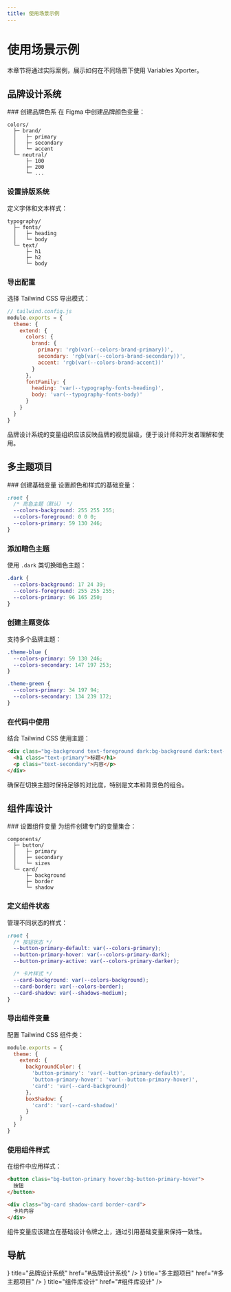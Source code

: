 ```yaml
---
title: 使用场景示例
---
```



# 使用场景示例

本章节将通过实际案例，展示如何在不同场景下使用 Variables Xporter。

## 品牌设计系统

<Steps>
### 创建品牌色系
在 Figma 中创建品牌颜色变量：

```
colors/
  ├─ brand/
  │   ├─ primary
  │   ├─ secondary
  │   └─ accent
  └─ neutral/
      ├─ 100
      ├─ 200
      └─ ...
```

### 设置排版系统
定义字体和文本样式：

```
typography/
  ├─ fonts/
  │   ├─ heading
  │   └─ body
  └─ text/
      ├─ h1
      ├─ h2
      └─ body
```

### 导出配置
选择 Tailwind CSS 导出模式：

```js
// tailwind.config.js
module.exports = {
  theme: {
    extend: {
      colors: {
        brand: {
          primary: 'rgb(var(--colors-brand-primary))',
          secondary: 'rgb(var(--colors-brand-secondary))',
          accent: 'rgb(var(--colors-brand-accent))'
        }
      },
      fontFamily: {
        heading: 'var(--typography-fonts-heading)',
        body: 'var(--typography-fonts-body)'
      }
    }
  }
}
```
</Steps>

<Callout type="info">
  品牌设计系统的变量组织应该反映品牌的视觉层级，便于设计师和开发者理解和使用。
</Callout>

## 多主题项目

<Steps>
### 创建基础变量
设置颜色和样式的基础变量：

```css
:root {
  /* 亮色主题（默认） */
  --colors-background: 255 255 255;
  --colors-foreground: 0 0 0;
  --colors-primary: 59 130 246;
}
```

### 添加暗色主题
使用 `.dark` 类切换暗色主题：

```css
.dark {
  --colors-background: 17 24 39;
  --colors-foreground: 255 255 255;
  --colors-primary: 96 165 250;
}
```

### 创建主题变体
支持多个品牌主题：

```css
.theme-blue {
  --colors-primary: 59 130 246;
  --colors-secondary: 147 197 253;
}

.theme-green {
  --colors-primary: 34 197 94;
  --colors-secondary: 134 239 172;
}
```

### 在代码中使用
结合 Tailwind CSS 使用主题：

```html
<div class="bg-background text-foreground dark:bg-background dark:text-foreground">
  <h1 class="text-primary">标题</h1>
  <p class="text-secondary">内容</p>
</div>
```
</Steps>

<Callout type="warning">
  确保在切换主题时保持足够的对比度，特别是文本和背景色的组合。
</Callout>

## 组件库设计

<Steps>
### 设置组件变量
为组件创建专门的变量集合：

```
components/
  ├─ button/
  │   ├─ primary
  │   ├─ secondary
  │   └─ sizes
  └─ card/
      ├─ background
      ├─ border
      └─ shadow
```

### 定义组件状态
管理不同状态的样式：

```css
:root {
  /* 按钮状态 */
  --button-primary-default: var(--colors-primary);
  --button-primary-hover: var(--colors-primary-dark);
  --button-primary-active: var(--colors-primary-darker);

  /* 卡片样式 */
  --card-background: var(--colors-background);
  --card-border: var(--colors-border);
  --card-shadow: var(--shadows-medium);
}
```

### 导出组件变量
配置 Tailwind CSS 组件类：

```js
module.exports = {
  theme: {
    extend: {
      backgroundColor: {
        'button-primary': 'var(--button-primary-default)',
        'button-primary-hover': 'var(--button-primary-hover)',
        'card': 'var(--card-background)'
      },
      boxShadow: {
        'card': 'var(--card-shadow)'
      }
    }
  }
}
```

### 使用组件样式
在组件中应用样式：

```html
<button class="bg-button-primary hover:bg-button-primary-hover">
  按钮
</button>

<div class="bg-card shadow-card border-card">
  卡片内容
</div>
```
</Steps>

<Callout type="info">
  组件变量应该建立在基础设计令牌之上，通过引用基础变量来保持一致性。
</Callout>

## 导航

<Cards>
  <Cards.Card
    icon={<Palette />}
    title="品牌设计系统"
    href="#品牌设计系统"
  />
  <Cards.Card
    icon={<Moon />}
    title="多主题项目"
    href="#多主题项目"
  />
  <Cards.Card
    icon={<Box />}
    title="组件库设计"
    href="#组件库设计"
  />
</Cards>
